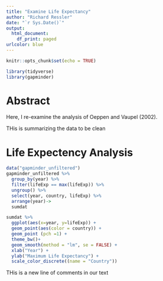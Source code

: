 ```yaml
---
title: "Examine Life Expectancy"
author: "Richard Ressler"
date: "`r Sys.Date()`"
output:
  html_document:
    df_print: paged
urlcolor: blue
---
```


```r
knitr::opts_chunk$set(echo = TRUE)
```


```r
library(tidyverse)
library(gapminder)
```

# Abstract

Here, I re-examine the analysis of Oeppen and Vaupel (2002).

THis is summarizing the data to be clean

# Life Expectency Analysis
```r
data("gapminder_unfiltered")
gapminder_unfiltered %>% 
  group_by(year) %>% 
  filter(lifeExp == max(lifeExp)) %>% 
  ungroup() %>% 
  select(year, country, lifeExp) %>% 
  arrange(year)->
  sumdat
```

```r
sumdat %>% 
  ggplot(aes(x=year, y=lifeExp)) +
  geom_point(aes(color = country)) +
  geom_point (pch =1) + 
  theme_bw()+
  geom_smooth(method = "lm", se = FALSE) +
  xlab("Year") +
  ylab("Maximum Life Expectancy") +
  scale_color_discrete((name = "Country"))
```

THis is a new line of comments in our text


